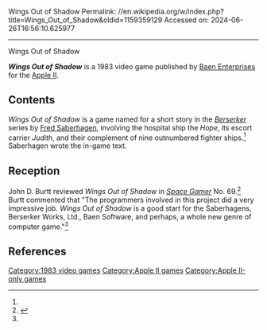 Wings Out of Shadow
Permalink: //en.wikipedia.org/w/index.php?title=Wings_Out_of_Shadow&oldid=1159359129
Accessed on: 2024-06-26T16:56:10.625977



------
Wings Out of Shadow
{{Infobox video game
| collapsible = 
| state = 
| italic title = 
| title = Wings Out of Shadow
| image = File:Wings Out of Shadow Cover.jpg
| alt = 
| caption = 
| developer = 
| publisher = Baen Enterprises
| designer = 
| platforms = [[Apple II]]
| released = [[1983 in video gaming|1983]]
| genre = 
| modes = 
}}

'''''Wings Out of Shadow''''' is a 1983 video game published by [[Baen Enterprises]] for the [[Apple II]].

==Contents==
''Wings Out of Shadow'' is a game named for a short story in the ''[[Berserker (novel series)|Berserker]]'' series by [[Fred Saberhagen]], involving the hospital ship the ''Hope'', its escort carrier ''Judith'', and their complement of nine outnumbered fighter ships.<ref name="SG"/> Saberhagen wrote the in-game text.

==Reception==
John D. Burtt reviewed ''Wings Out of Shadow'' in ''[[Space Gamer]]'' No. 69.<ref name="SG">{{cite journal|last=Burtt |first=John D. |date=May–June 1984 |title=Berserkers and Apples: Wings Out of Shadow|journal=[[Space Gamer]]|publisher=[[Steve Jackson Games]]|issue=69|pages=8–9}}</ref> Burtt commented that "The programmers involved in this project did a very impressive job. ''Wings Out of Shadow'' is a good start for the Saberhagens, Berserker Works, Ltd., Baen Software, and perhaps, a whole new genre of computer game."<ref name="SG"/>

==References==
{{reflist}}

[[Category:1983 video games]]
[[Category:Apple II games]]
[[Category:Apple II-only games]]